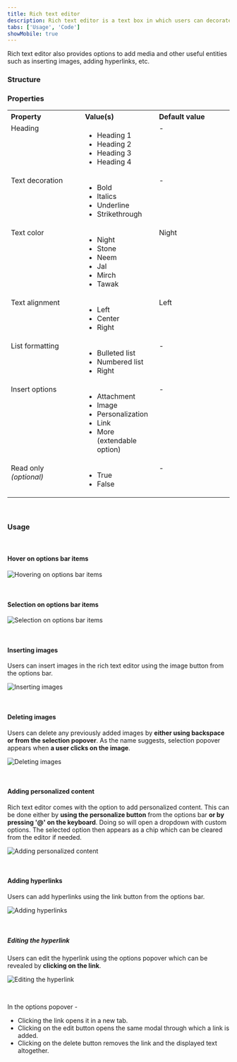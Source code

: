 ```yaml
---
title: Rich text editor
description: Rich text editor is a text box in which users can decorate and format the text.
tabs: ['Usage', 'Code']
showMobile: true
---
```


Rich text editor also provides options to add media and other useful entities such as inserting images, adding hyperlinks, etc.

### Structure

<Preview name='default-radio'/>

### Properties
<table style="width: 100%">
  <tr>
    <th style="width:33%; text-align: left;">Property</th>
    <th style="width:33%; text-align: left;">Value(s)</th>
    <th style="width:33%; text-align: left;">Default value</th>
  </tr>
  <tr style="vertical-align: top">
    <td>Heading</td>
    <td>
      <ul>
          <li>Heading 1</li>
          <li>Heading 2</li>
          <li>Heading 3</li>
          <li>Heading 4</li>
      </ul>
    </td>
    <td>-</td>
  </tr>
  <tr style="vertical-align: top">
    <td>Text decoration</td>
    <td>
      <ul>
          <li>Bold</li>
          <li>Italics</li>
          <li>Underline</li>
          <li>Strikethrough</li>
      </ul>
    </td>
    <td>-</td>
  </tr>
  <tr style="vertical-align: top">
    <td>Text color</td>
    <td>
      <ul>
          <li>Night</li>
          <li>Stone</li>
          <li>Neem</li>
          <li>Jal</li>
          <li>Mirch</li>
          <li>Tawak</li>
      </ul>
    </td>
    <td>Night</td>
  </tr>
  <tr style="vertical-align: top">
    <td>Text alignment</td>
    <td>
      <ul>
          <li>Left</li>
          <li>Center</li>
          <li>Right</li>
      </ul>
    </td>
    <td>Left</td>
  </tr>
  <tr style="vertical-align: top">
    <td>List formatting</td>
    <td>
      <ul>
          <li>Bulleted list</li>
          <li>Numbered list</li>
          <li>Right</li>
      </ul>
    </td>
    <td>-</td>
  </tr>
  <tr style="vertical-align: top">
    <td>Insert options</td>
    <td>
      <ul>
          <li>Attachment</li>
          <li>Image</li>
          <li>Personalization</li>
          <li>Link</li>
          <li>More (extendable option)</li>
      </ul>
    </td>
    <td>-</td>
  </tr>
  <tr style="vertical-align: top">
    <td>Read only<br/><em>(optional)</em></td>
    <td>
      <ul>
          <li>True</li>
          <li>False</li>
      </ul>
    </td>
    <td>-</td>
  </tr>
</table>
<br/>

### Usage

<br/>

#### Hover on options bar items

![Hovering on options bar items](./images/richtext-1.png)

<br/>

#### Selection on options bar items

![Selection on options bar items](./images/richtext-2.png)

<br/>

#### Inserting images

Users can insert images in the rich text editor using the image button from the options bar.

![Inserting images](./images/richtext-3.png)

<br/>

#### Deleting images

Users can delete any previously added images by **either using backspace or from the selection popover**. As the name suggests, selection popover appears when **a user clicks on the image**.

![Deleting images](./images/richtext-4.png)

<br/>

#### Adding personalized content

Rich text editor comes with the option to add personalized content. This can be done either 
by **using the personalize button** from the options bar **or by pressing '@' on the keyboard**. Doing 
so will open a dropdown with custom options. The selected option then appears as a chip which 
can be cleared from the editor if needed.

![Adding personalized content](./images/richtext-5.png)

<br/>

#### Adding hyperlinks

Users can add hyperlinks using the link button from the options bar.

![Adding hyperlinks](./images/richtext-6.png)

<br/>

##### Editing the hyperlink

Users can edit the hyperlink using the options popover which can be revealed by **clicking on the link**.

![Editing the hyperlink](./images/richtext-7.png)

<br/>

In the options popover -

-   Clicking the link opens it in a new tab.
-   Clicking on the edit button opens the same modal through which a link is added. 
-   Clicking on the delete button removes the link and the displayed text altogether.